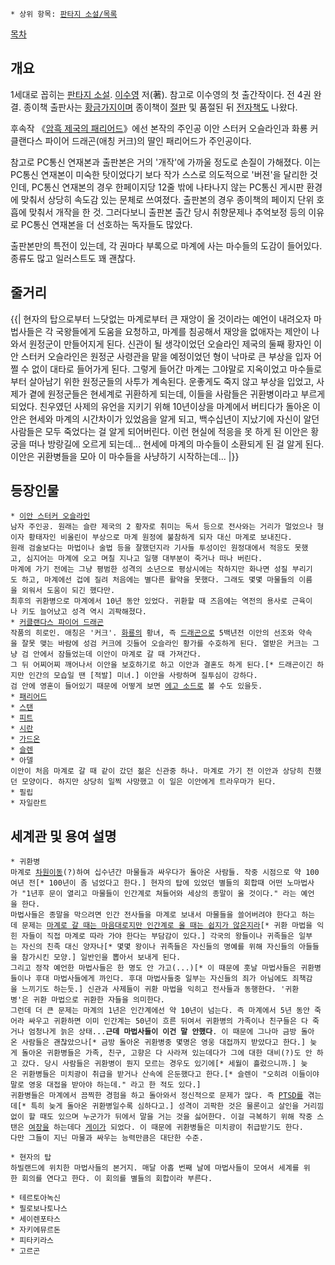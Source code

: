  * 상위 항목: [[판타지 소설/목록]]
[[목차]]
== 개요 ==
1세대로 꼽히는 [[판타지 소설]]. [[이수영(소설가)|이수영]] 저(著). 참고로 이수영의 첫 출간작이다. 전 4권 완결. 종이책 출판사는 [[황금가지(출판사)|황금가지]]이며 종이책이 [[절판]] 및 품절된 뒤 [[전자책]]도 나왔다.

후속작 《[[암흑 제국의 패리어드]]》에선 본작의 주인공 이안 스터커 오슬라인과 화룡 커클랜다스 파이어 드래곤(애칭 커크)의 딸인 패리어드가 주인공이다.

참고로 PC통신 연재본과 출판본은 거의 '개작'에 가까울 정도로 손질이 가해졌다. 이는 PC통신 연재본이 미숙한 탓이었다기 보다 작가 스스로 의도적으로 '버젼'을 달리한 것인데, PC통신 연재본의 경우 한페이지당 12줄 밖에 나타나지 않는 PC통신 게시판 환경에 맞춰서 상당히 속도감 있는 문체로 쓰여졌다. 출판본의 경우 종이책의 페이지 단위 호흡에 맞춰서 개작을 한 것. 그러다보니 출판본 출간 당시 취향문제나 추억보정 등의 이유로 PC통신 연재본을 더 선호하는 독자들도 많았다.

출판본만의 특전이 있는데, 각 권마다 부록으로 마계에 사는 마수들의 도감이 들어있다. 종류도 많고 일러스트도 꽤 괜찮다.

== 줄거리 ==
{{|
현자의 탑으로부터 느닷없는 마계로부터 큰 재앙이 올 것이라는 예언이 내려오자 마법사들은 각 국왕들에게 도움을 요청하고, 마계를 침공해서 재앙을 없애자는 제안이 나와서 원정군이 만들어지게 된다. 신관이 될 생각이었던 오슬라인 제국의 둘째 황자인 이안 스터커 오슬라인은 원정군 사령관을 맡을 예정이었던 형이 낙마로 큰 부상을 입자 어쩔 수 없이 대타로 들어가게 된다.
그렇게 들어간 마계는 그야말로 지옥이었고 마수들로부터 살아남기 위한 원정군들의 사투가 계속된다. 운좋게도 죽지 않고 부상을 입었고, 사제가 곁에 원정군들은 현세계로 귀환하게 되는데, 이들을 사람들은 귀환병이라고 부르게 되었다.
친우였던 사제의 유언을 지키기 위해 10년이상을 마계에서 버티다가 돌아온 이안은 현세와 마계의 시간차이가 있었음을 알게 되고, 백수십년이 지났기에 자신이 알던 사람들은 모두 죽었다는 걸 알게 되어버린다. 이런 현실에 적응을 못 하게 된 이안은 황궁을 떠나 방랑길에 오르게 되는데... 현세에 마계의 마수들이 소환되게 된 걸 알게 된다.
이안은 귀환병들을 모아 이 마수들을 사냥하기 시작하는데...
|}}
== 등장인물 ==
 * [[이안 스터커 오슬라인]]
 남자 주인공. 원래는 슬란 제국의 2 황자로 취미는 독서 등으로 전사와는 거리가 멀었으나 형이자 황태자인 비올린이 부상으로 마계 원정에 불참하게 되자 대신 마계로 보내진다.
 원래 검술보다는 마법이나 술법 등을 잘했던지라 기사들 투성이인 원정대에서 적응도 못했고, 심지어는 마계에 오고 며칠 지나고 일행 대부분이 죽거나 떠나 버린다.
 마계에 가기 전에는 그냥 평범한 성격의 소년으로 평상시에는 착하지만 화나면 성질 부리기도 하고, 마계에선 겁에 질려 처음에는 별다른 활약을 못했다. 그래도 몇몇 마물들의 이름을 외워서 도움이 되긴 했다만.
 최후의 귀환병으로 마계에서 10년 동안 있었다. 귀환할 때 즈음에는 역전의 용사로 근육이나 키도 늘어났고 성격 역시 괴팍해졌다.
 * [[커클랜다스 파이어 드래곤]]
 작품의 히로인. 애칭은 '커크'. [[화룡]]의 황녀, 즉 [[드래곤]]으로 5백년전 이안의 선조와 약속을 잘못 맺는 바람에 성검 커크에 깃들어 오슬라인 황가를 수호하게 된다. 열받은 커크는 그냥 검 안에서 잠들었는데 이안이 마계로 갈 때 가져간다.
 그 뒤 어찌어찌 깨어나서 이안을 보호하기로 하고 이안과 결혼도 하게 된다.[* 드래곤이긴 하지만 인간의 모습일 땐 [적발] 미녀.] 이안을 사랑하며 질투심이 강하다.
 검 안에 영혼이 들어있기 때문에 어떻게 보면 [[에고 소드]]로 볼 수도 있을듯.
 * [[패리어드]]
 * [[스탠]]
 * [[피트]]
 * [[시란]]
 * [[가드온]]
 * [[슬렌]]
 * 아델
 이안이 처음 마계로 갈 때 같이 갔던 젊은 신관중 하나. 마계로 가기 전 이안과 상당히 친했던 모양이다. 하지만 상당히 일찍 사망했고 이 일은 이안에게 트라우마가 된다.
 * 필립
 * 자일란트
== 세계관 및 용여 설명 ==
 * 귀환병
 마계로 [[차원이동]](?)하여 십수년간 마물들과 싸우다가 돌아온 사람들. 작중 시점으로 약 100여년 전[* 100년이 좀 넘었다고 한다.] 현자의 탑에 있었던 별들의 회합때 어떤 노마법사가 "1년후 문이 열리고 마물들이 인간계로 쳐들어와 세상의 종말이 올 것이다." 라는 예언을 한다.
 마법사들은 종말을 막으려면 인간 전사들을 마계로 보내서 마물들을 쓸어버려야 한다고 하는데 문제는 [[들어올 때는 마음대로였겠지만 나갈 때는 아니란다|마계로 갈 때는 마음대로지만 인간계로 올 때는 쉽지가 않은지라]][* 귀환 마법을 익힌 자들이 직접 마계로 따라 가야 한다는 부담감이 있다.] 각국의 왕들이나 귀족들은 일부는 자신의 친족 대신 양자나[* 몇몇 왕이나 귀족들은 자신들의 명예를 위해 자신들의 아들들을 참가시킨 모양.] 일반인을 뽑아서 보내게 된다.
 그리고 정작 예언한 마법사들은 한 명도 안 가고(...)[* 이 때문에 훗날 마법사들은 귀환병들이나 후대 마법사들에게 까인다. 후대 마법사들중 일부는 자신들의 죄가 아님에도 죄책감을 느끼기도 하는듯.] 신관과 사제들이 귀환 마법을 익히고 전사들과 동행한다. '귀환병'은 귀환 마법으로 귀환한 자들을 의미한다.
 그런데 더 큰 문제는 마계의 1년은 인간계에선 약 10년이 넘는다. 즉 마계에서 5년 동안 죽어라 싸우고 귀환하면 이미 인간계는 50년이 흐른 뒤여서 귀환병의 가족이나 친구들은 다 죽거나 엄청나게 늙은 상태...'''근데 마법사들이 이건 말 안했다'''. 이 때문에 그나마 금방 돌아온 사람들은 괜찮았으나[* 금방 돌아온 귀환병중 몇명은 영웅 대접까지 받았다고 한다.] 늦게 돌아온 귀환병들은 가족, 친구, 고향은 다 사라져 있는데다가 그에 대한 대비(?)도 안 하고 갔다. 당시 사람들은 귀환병이 뭔지 모르는 경우도 있기에[* 세월이 흘렀으니까.] 늦은 귀환병들은 미치광이 취급을 받거나 산속에 은둔했다고 한다.[* 슬렌이 "오히려 이들이야말로 영웅 대접을 받아야 하는데." 라고 한 적도 있다.]
 귀환병들은 마계에서 끔찍한 경험을 하고 돌아와서 정신적으로 문제가 많다. 즉 [[PTSD]]를 겪는데[* 특히 늦게 돌아온 귀환병일수록 심하다고.] 성격이 괴팍한 것은 물론이고 살인을 거리낌없이 할 때도 있으며 누군가가 뒤에서 말을 거는 것을 싫어한다. 이걸 극복하기 위해 작중 스탠은 [[여장]]을 하는데다 [[게이]]가 되었다. 이 때문에 귀환병들은 미치광이 취급받기도 한다.
 다만 그들이 지닌 마물과 싸우는 능력만큼은 대단한 수준. 

 * 현자의 탑
 하빌랜드에 위치한 마법사들의 본거지. 매달 아홉 번째 날에 마법사들이 모여서 세계를 위한 회의를 연다고 한다. 이 회의를 별들의 회합이라 부른다.

 * 테르토아녹신
 * 필로보나토나스
 * 세이렌포타스
 * 자키에뮤르돈
 * 피타키라스
 * 고르곤
